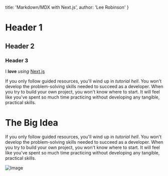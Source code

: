 
  title: 'Markdown/MDX with Next.js',
  author: 'Lee Robinson'
}

# Header 1

## Header 2

### Header 3

I **love** *using* [Next.js](https://nextjs.org/)

If you only follow guided resources, you'll wind up in *tutorial hell*. You won't develop the problem-solving skills needed to succeed as a developer. When you try to build your own project, you won't know where to start. It will feel like you've spent so much time practicing without developing any tangible, practical skills.

# The Big Idea

If you only follow guided resources, you'll wind up in *tutorial hell*. You won't develop the problem-solving skills needed to succeed as a developer. When you try to build your own project, you won't know where to start. It will feel like you've spent so much time practicing without developing any tangible, practical skills.



![Image](https://ik.imagekit.io/lutfiandri/webcomic-kesatria/1)

